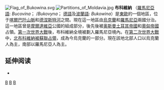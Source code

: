 {{Expand language|en}}[[File:Flag_of_Bukowina.svg|thumb]]
[[File:Partitions_of_Moldavia.jpg|thumb]]
{{unreferenced|time=2014-7-30}}
'''布科維納''' （[[羅馬尼亞語|羅馬尼亞語]]: ''Bucovina''； {{lang-uk|Буковина}}/''Bukovyna''； [[德語|德語]]及[[波蘭語|波蘭語]]: ''Bukowina''）是[[東歐|東歐]]的一個地區，位于[[喀爾巴阡山脈|喀爾巴阡山脈]]和[[德涅斯特河|德涅斯特河]]之間。現在這一地區由[[烏克蘭|烏克蘭]]和[[羅馬尼亞|羅馬尼亞]]兩國分治。這一地區曾是[[摩爾達維亞|摩爾達維亞]]公國的組成部分，後先後被[[奥斯曼土耳其帝國|奥斯曼土耳其帝國]]和[[奧匈帝國|奧匈帝國]]占領。[[第一次世界大戰|第一次世界大戰]]後，布科維納全境被劃入羅馬尼亞境內。在[[第二次世界大戰|第二次世界大戰]]中，[[苏联占领比萨拉比亚和北布科维纳|北布科維納被蘇聯占領]]，成為今烏克蘭的一部分。現在該地北部人口以烏克蘭人為主，南部以羅馬尼亞人為主。

== 延伸阅读 ==
* {{cite book|title=Jews of Bukovina on the Eve of the War|via=Adapted by Dorcas Gelabert and Stephen Freeman|date=1999|publisher=Miriam Weiner Routes to Roots Foundation|location=Secaucus, NJ|isbn=978-0-9656508-0-9|url=http://www.rtrfoundation.org/webart/jewsbukovina.pdf|access-date=2020-01-01|archive-date=2020-03-22|archive-url=https://web.archive.org/web/20200322141110/https://www.rtrfoundation.org/webart/jewsbukovina.pdf|dead-url=no}}

{{Authority control}}
[[Category:罗马尼亚历史|B]]
[[Category:乌克兰历史|B]]
[[Category:1775年建立的國家或政權|B]]